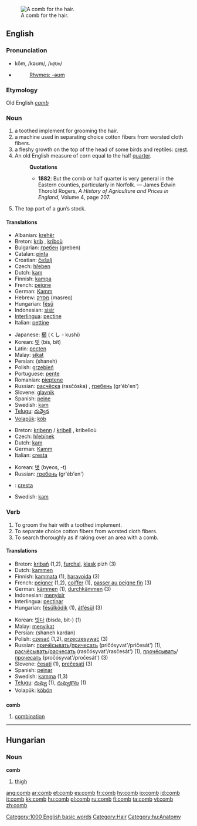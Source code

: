 {{see|ċomb}}
[[Image:Comb.png|thumb|right|A comb for the hair.]]
==English==

===Pronunciation===
*kōm, /kəʊm/, /<tt>k@Um</tt>/
*{{audio|en-us-comb.ogg|Audio (US)}}
*:[[Rhymes:English:-əʊm|Rhymes: -əʊm]]

===Etymology===
Old English ''[[camb]]''

===Noun===
{{en-noun}}

# a toothed implement for grooming the hair.
# a machine used in separating choice cotton fibers from worsted cloth fibers.
# a fleshy growth on the top of the head of some birds and reptiles: [[crest]].
# An old English measure of corn equal to the half [[quarter]].
#:'''Quotations'''
#:*'''1882''': But the comb or half quarter is very general in the Eastern counties, particularly in Norfolk. &mdash; James Edwin Thorold Rogers, ''A History of Agriculture and Prices in England'', Volume 4, page 207.
# The top part of a gun’s stock.

====Translations====
{{trans-top|toothed implement for grooming the hair}}
*Albanian: [[krehër]] {{m}}
*Breton: [[krib]] {{f}}, [[kriboù]] {{p}}
*Bulgarian: [[гребен]] (greben) {{m}}
*Catalan: [[pinta]] {{f}}
*Croatian: [[češalj]] {{m}}
*Czech: [[hřeben]] {{m}}
*Dutch: [[kam]] {{m}}
*Finnish: [[kampa]] 
*French: [[peigne]] {{m}} 
*German: [[Kamm]] {{m}}
*Hebrew: [[מסרק]] (masreq) {{m}}
*Hungarian: [[fésű]]
*Indonesian: [[sisir]]
*[[Interlingua]]: [[pectine]]
*Italian: [[pettine]]
{{trans-mid}}
*Japanese: [[櫛]] (くし - kushi)
*Korean: [[빗]] (bis, bit)
*Latin: [[pecten]]
*Malay: [[sikat]]
*Persian: {{FAchar|[[شانه]]}} (shaneh)
*Polish: [[grzebień]] {{m}}
*Portuguese: [[pente]] {{m}}
*Romanian: [[pieptene]] {{m}}
*Russian: [[расчёска]] (rasčóska) {{f}}, [[гребень]] (gr'éb'en') {{m}}
*Slovene: [[glavnik]] {{m}} 
*Spanish: [[peine]] {{m}}
*Swedish: [[kam]] 
*[[Telugu]]: [[దువ్వెన]]
*[[Volapük]]: [[köb]]
{{trans-bottom}}

{{trans-top|fleshy growth on the top of the head of some birds and reptiles}}
*Breton: [[kribenn]] / [[kribell]] {{f}}, kribelloù {{p}} 
*Czech: [[hřebínek]] {{m}}
*Dutch: [[kam]] {{m}}
*German: [[Kamm]] {{m}}
*Italian: [[cresta]] {{f}} 
{{trans-mid}}
*Korean: [[볏]] (byeos, -t)
*Russian: [[гребень]] (gr'éb'en') {{m}} 
*{{es}}: [[cresta]] {{f}}
*Swedish: [[kam]] 
{{trans-bottom}}

===Verb===
{{en-verb}}
# To groom the hair with a toothed implement.
# To separate choice cotton fibers from worsted cloth fibers.
# To search thoroughly as if raking over an area with a comb.

====Translations====
{{top}}
*Breton: [[kribañ]] (1,2), [[furchal]], [[klask]] pizh (3)
*Dutch: [[kammen]]
*Finnish: [[kammata]] (1), [[haravoida]] (3)
*French: [[peigner]] (1,2), [[coiffer]] (1), [[passer au peigne fin]] (3)
*German: [[kämmen]] (1), [[durchkämmen]] (3)
*Indonesian: [[sisir|menyisir]]
*Interlingua: [[pectinar]]
*Hungarian: [[fésülködik]] (1), [[átfésül]] (3)
{{mid}}
*Korean: [[빗다]] (bisda, bit-) (1)
*Malay: [[sikat|menyikat]]
*Persian: {{FAchar|[[شانه کردن]]}} (shaneh kardan)
*Polish: [[czesać]] (1,2), [[przeczesywać]] (3)
*Russian: [[причёсывать]]/[[причесать]] (pričósyvat'/pričesát') (1), [[расчёсывать]]/[[расчесать]] (rasčósyvat'/rasčesát') (1), [[прочёсывать]]/[[прочесать]] (pročósyvat'/pročesát') (3)
*Slovene: [[česati]] (1), [[prečesati]] (3)
*Spanish: [[peinar]]
*Swedish: [[kamma]] (1,3)
*[[Telugu]]: [[దువ్వు]] (1), [[దువ్వుకొను]] (1)
*Volapük: [[köbön]]
{{bottom}}

==={{abbreviation}}===
'''comb'''

# [[combination]]

[[Category:1000 English basic words]]
[[Category:Hair]]

----

==Hungarian==

===Noun===
'''comb'''

# [[thigh]]

[[Category:hu:Anatomy]]

[[ang:comb]]
[[ar:comb]]
[[et:comb]]
[[es:comb]]
[[fr:comb]]
[[hy:comb]]
[[io:comb]]
[[id:comb]]
[[it:comb]]
[[kk:comb]]
[[hu:comb]]
[[pl:comb]]
[[ru:comb]]
[[fi:comb]]
[[ta:comb]]
[[vi:comb]]
[[zh:comb]]